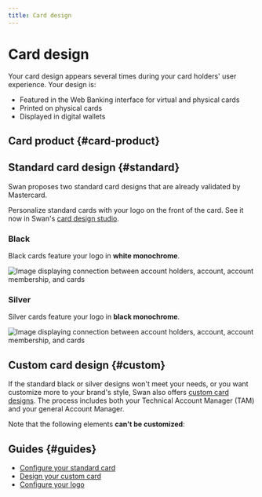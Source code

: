 ```yaml
---
title: Card design
---
```


# Card design

Your card design appears several times during your card holders' user experience.
Your design is:

- Featured in the Web Banking interface for virtual and physical cards
- Printed on physical cards
- Displayed in digital wallets

## Card product {#card-product}


<CardProductExplanation />

## Standard card design {#standard}

Swan proposes two standard card designs that are already validated by Mastercard.

Personalize standard cards with your logo on the front of the card.
See it now in Swan's [card design studio](https://swan-io.github.io/card-design-studio/).

### Black

Black cards feature your logo in **white monochrome**.

![Image displaying connection between account holders, account, account membership, and cards](../../../images/topics/cards/cards-design-standard-black.png)

### Silver

Silver cards feature your logo in **black monochrome**.

![Image displaying connection between account holders, account, account membership, and cards](../../../images/topics/cards/cards-design-standard-silver.png)

## Custom card design {#custom}

If the standard black or silver designs won't meet your needs, or you want customize more to your brand's style, Swan also offers [custom card designs](./guide-custom.mdx).
The process includes both your Technical Account Manager (TAM) and your general Account Manager.


<CustomCardDesign />

Note that the following elements **can't be customized**:


<CustomCardLockedElements />


## Guides {#guides}

- [Configure your standard card](./guide-standard.mdx)
- [Design your custom card](./guide-custom.mdx)
- [Configure your logo](./guide-logo.mdx)